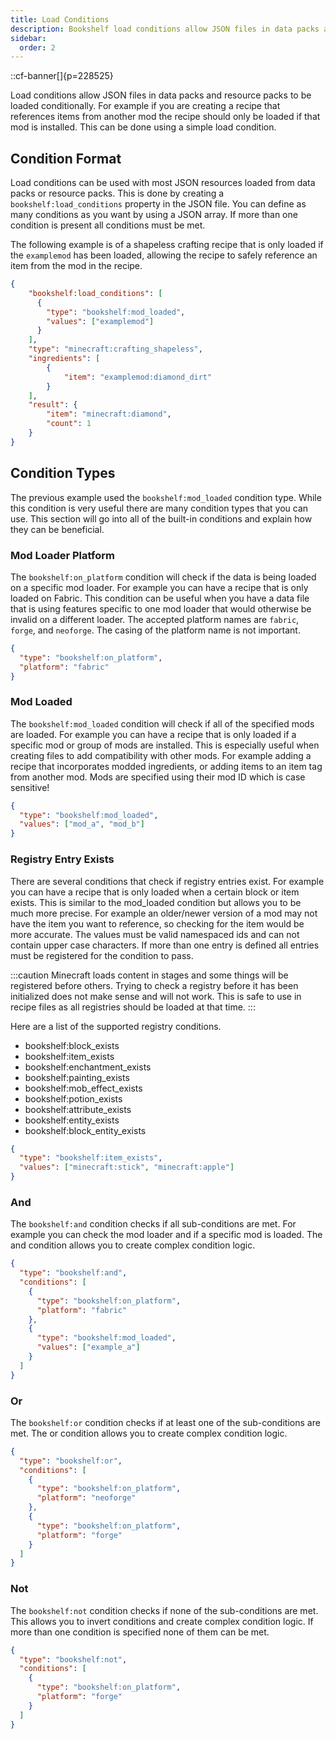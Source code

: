 ```yaml
---
title: Load Conditions
description: Bookshelf load conditions allow JSON files in data packs and resource packs to be conditionally loaded.
sidebar:
  order: 2
---
```

::cf-banner[]{p=228525}

Load conditions allow JSON files in data packs and resource packs to be loaded conditionally. For example if you are 
creating a recipe that references items from another mod the recipe should only be loaded if that mod is installed. This
can be done using a simple load condition.

## Condition Format
Load conditions can be used with most JSON resources loaded from data packs or resource packs. This is done by creating 
a `bookshelf:load_conditions` property in the JSON file. You can define as many conditions as you want by using a JSON 
array. If more than one condition is present all conditions must be met. 

The following example is of a shapeless crafting recipe that is only loaded if the `examplemod` has been loaded, 
allowing the recipe to safely reference an item from the mod in the recipe.
```json {2-7} title="data/example/recipes/dirt_to_diamonds.json"
{
    "bookshelf:load_conditions": [
      {
        "type": "bookshelf:mod_loaded",
        "values": ["examplemod"]
      }
    ],
    "type": "minecraft:crafting_shapeless",
    "ingredients": [
        {
            "item": "examplemod:diamond_dirt"
        }
    ],
    "result": {
        "item": "minecraft:diamond",
        "count": 1
    }
}
```

## Condition Types
The previous example used the `bookshelf:mod_loaded` condition type. While this condition is very useful there are many
condition types that you can use. This section will go into all of the built-in conditions and explain how they can be 
beneficial.

### Mod Loader Platform
The `bookshelf:on_platform` condition will check if the data is being loaded on a specific mod loader. For example you 
can have a recipe that is only loaded on Fabric. This condition can be useful when you have a data file that is using
features specific to one mod loader that would otherwise be invalid on a different loader. The accepted platform names 
are `fabric`, `forge`, and `neoforge`. The casing of the platform name is not important.

```json
{
  "type": "bookshelf:on_platform",
  "platform": "fabric"
}
```

### Mod Loaded
The `bookshelf:mod_loaded` condition will check if all of the specified mods are loaded. For example you can have a 
recipe that is only loaded if a specific mod or group of mods are installed. This is especially useful when creating 
files to add compatibility with other mods. For example adding a recipe that incorporates modded ingredients, or adding
items to an item tag from another mod. Mods are specified using their mod ID which is case sensitive!

```json
{
  "type": "bookshelf:mod_loaded",
  "values": ["mod_a", "mod_b"]
}
```

### Registry Entry Exists
There are several conditions that check if registry entries exist. For example you can have a recipe that is only loaded
when a certain block or item exists. This is similar to the mod_loaded condition but allows you to be much more precise.
For example an older/newer version of a mod may not have the item you want to reference, so checking for the item would 
be more accurate. The values must be valid namespaced ids and can not contain upper case characters. If more than one 
entry is defined all entries must be registered for the condition to pass.

:::caution
Minecraft loads content in stages and some things will be registered before others. Trying to check a registry before it
has been initialized does not make sense and will not work. This is safe to use in recipe files as all registries should
be loaded at that time. 
:::

Here are a list of the supported registry conditions.
- bookshelf:block_exists
- bookshelf:item_exists
- bookshelf:enchantment_exists
- bookshelf:painting_exists
- bookshelf:mob_effect_exists
- bookshelf:potion_exists
- bookshelf:attribute_exists
- bookshelf:entity_exists
- bookshelf:block_entity_exists

```json
{
  "type": "bookshelf:item_exists",
  "values": ["minecraft:stick", "minecraft:apple"]
}
```

### And
The `bookshelf:and` condition checks if all sub-conditions are met. For example you can check the mod loader and if a 
specific mod is loaded. The and condition allows you to create complex condition logic.

```json
{
  "type": "bookshelf:and",
  "conditions": [
    {
      "type": "bookshelf:on_platform",
      "platform": "fabric"
    },
    {
      "type": "bookshelf:mod_loaded",
      "values": ["example_a"]
    }
  ]
}
```

### Or
The `bookshelf:or` condition checks if at least one of the sub-conditions are met. The or condition allows you to create
complex condition logic.

```json
{
  "type": "bookshelf:or",
  "conditions": [
    {
      "type": "bookshelf:on_platform",
      "platform": "neoforge"
    },
    {
      "type": "bookshelf:on_platform",
      "platform": "forge"
    }
  ]
}
```

### Not
The `bookshelf:not` condition checks if none of the sub-conditions are met. This allows you to invert conditions and 
create complex condition logic. If more than one condition is specified none of them can be met.

```json
{
  "type": "bookshelf:not",
  "conditions": [
    {
      "type": "bookshelf:on_platform",
      "platform": "forge"
    }
  ]
}
```